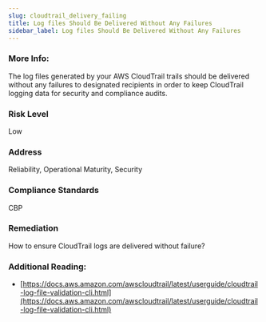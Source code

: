 ```yaml
---
slug: cloudtrail_delivery_failing
title: Log files Should Be Delivered Without Any Failures
sidebar_label: Log files Should Be Delivered Without Any Failures
---
```


### More Info:

The log files generated by your AWS CloudTrail trails should be delivered without any failures to designated recipients in order to keep CloudTrail logging data for security and compliance audits.

### Risk Level

Low

### Address

Reliability, Operational Maturity, Security

### Compliance Standards

CBP

### Remediation

How to ensure CloudTrail logs are delivered without failure?

### Additional Reading:

- [https://docs.aws.amazon.com/awscloudtrail/latest/userguide/cloudtrail-log-file-validation-cli.html](https://docs.aws.amazon.com/awscloudtrail/latest/userguide/cloudtrail-log-file-validation-cli.html) 

